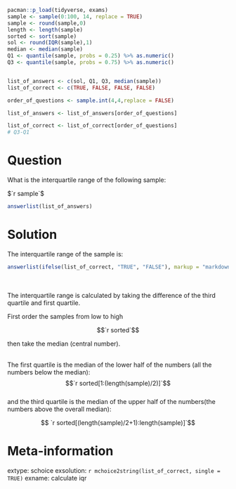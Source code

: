 ```r
pacman::p_load(tidyverse, exams)
sample <- sample(0:100, 14, replace = TRUE)
sample <- round(sample,0)
length <- length(sample)
sorted <- sort(sample)
sol <- round(IQR(sample),1)
median <- median(sample)
Q1 <- quantile(sample, probs = 0.25) %>% as.numeric()
Q3 <- quantile(sample, probs = 0.75) %>% as.numeric()


list_of_answers <- c(sol, Q1, Q3, median(sample))
list_of_correct <- c(TRUE, FALSE, FALSE, FALSE)

order_of_questions <- sample.int(4,4,replace = FALSE)

list_of_answers <- list_of_answers[order_of_questions]

list_of_correct <- list_of_correct[order_of_questions]
# Q3-Q1
```

Question 
==============

What is the interquartile range of the following sample:

$`r sample`$

```r
answerlist(list_of_answers)
```


Solution
=================

The interquartile range of the sample is:

```r
answerlist(ifelse(list_of_correct, "TRUE", "FALSE"), markup = "markdown")
```

<br>
<br>
The interquartile range is calculated by taking the difference of the third quartile and first quartile. 

First order the samples from low to high 

$$`r sorted`$$


then take the median (central number).<br>

<br>
The first quartile is the median of the lower half of the numbers (all the numbers below the median):
<br>
$$`r sorted[1:(length(sample)/2)]`$$
<br>
and the third quartile is the median of the upper half of the numbers(the numbers above the overall median):
<br>

$$ `r sorted[(length(sample)/2+1):length(sample)]`$$


Meta-information
================

extype: schoice
exsolution: `r mchoice2string(list_of_correct, single = TRUE)`
exname: calculate iqr
